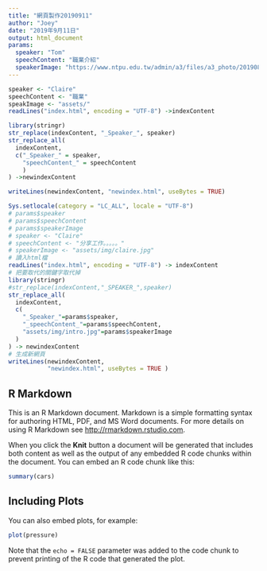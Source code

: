 ```yaml
---
title: "網頁製作20190911"
author: "Joey"
date: "2019年9月11日"
output: html_document
params:
  speaker: "Tom"
  speechContent: "職業介紹"
  speakerImage: "https://www.ntpu.edu.tw/admin/a3/files/a3_photo/20190805162930.jpg"
---
```



```r
speaker <- "Claire"
speechContent <- "職業"
speakImage <- "assets/"
readLines("index.html", encoding = "UTF-8") ->indexContent

library(stringr)
str_replace(indexContent, "_Speaker_", speaker)
str_replace_all(
  indexContent,
  c("_Speaker_" = speaker,
    "speechContent_" = speechContent
    )
) ->newindexContent

writeLines(newindexContent, "newindex.html", useBytes = TRUE)
```

```r
Sys.setlocale(category = "LC_ALL", locale = "UTF-8")
# params$speaker
# params$speechContent
# params$speakerImage
# speaker <- "Claire"
# speechContent <- "分享工作。。。。。"
# speakerImage <- "assets/img/claire.jpg"
# 讀入html檔
readLines("index.html", encoding = "UTF-8") -> indexContent
# 把要取代的關鍵字取代掉
library(stringr)
#str_replace(indexContent,"_SPEAKER_",speaker)
str_replace_all(
  indexContent,
  c(
    "_Speaker_"=params$speaker,
    "_speechContent_"=params$speechContent,
    "assets/img/intro.jpg"=params$speakerImage
  )
) -> newindexContent
# 生成新網頁
writeLines(newindexContent,
           "newindex.html", useBytes = TRUE )
```
## R Markdown

This is an R Markdown document. Markdown is a simple formatting syntax for authoring HTML, PDF, and MS Word documents. For more details on using R Markdown see <http://rmarkdown.rstudio.com>.

When you click the **Knit** button a document will be generated that includes both content as well as the output of any embedded R code chunks within the document. You can embed an R code chunk like this:

```r
summary(cars)
```

## Including Plots

You can also embed plots, for example:

```r
plot(pressure)
```

Note that the `echo = FALSE` parameter was added to the code chunk to prevent printing of the R code that generated the plot.
